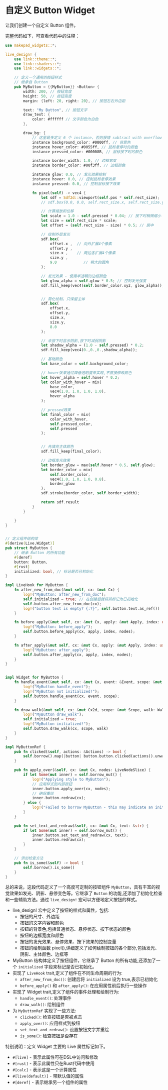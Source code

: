 # 自定义 Button Widget

让我们创建一个自定义 Button 组件。

完整代码如下，可查看代码中的注释：

```rust
use makepad_widgets::*;

live_design! {
    use link::theme::*;
    use link::shaders::*;
    use link::widgets::*;

    // 定义一个通用的按钮样式
    // 继承自 Button
    pub MyButton = {{MyButton}} <Button> {
        width: 200, // 按钮宽度
        height: 50, // 按钮高度
        margin: {left: 20, right: 20}, // 按钮左右外边距

        text: "My Button", // 按钮文字
        draw_text: {
            color: #ffffff // 文字颜色为白色
        },

        draw_bg: {
            // 这里最多定义 6 个 instance，否则报错 subtract with overflow
            instance background_color: #0000ff, // 背景色
            instance hover_color: #0055ff, // 鼠标悬停时的颜色
            instance pressed_color: #00008B, // 鼠标按下时的颜色

            instance border_width: 1.0, // 边框宽度
            instance border_color: #00f3ff, // 边框颜色

            instance glow: 0.0, // 发光效果控制
            instance hover: 0.0, // 控制鼠标悬停效果
            instance pressed: 0.0, // 控制鼠标按下效果

            fn pixel(self) -> vec4 {
                let sdf = Sdf2d::viewport(self.pos * self.rect_size);
                // sdf.box(0.0, 0.0, self.rect_size.x, self.rect_size.y, 8.0);

                // 计算缩放和位移
                let scale = 1.0 - self.pressed * 0.04; // 按下时稍微缩小
                let size = self.rect_size * scale;
                let offset = (self.rect_size - size) * 0.5; // 居中

                // 绘制外层发光
                sdf.box(
                    offset.x ,  // 向外扩展4个像素
                    offset.y ,
                    size.x ,    // 两边各扩展4个像素
                    size.y ,
                    9.0            // 稍大的圆角
                );

                // 发光效果 - 使用半透明的边框颜色
                let glow_alpha = self.glow * 0.5; // 控制发光强度
                sdf.fill_keep(vec4(self.border_color.xyz, glow_alpha));


                // 简化绘制，只保留主体
                sdf.box(
                    offset.x,
                    offset.y,
                    size.x,
                    size.y,
                    8.0
                );

                // 未按下时显示阴影,按下时减弱阴影
                let shadow_alpha = (1.0 - self.pressed) * 0.2;
                sdf.fill_keep(vec4(0.,0.,0.,shadow_alpha));

                // 基础颜色
                let base_color = self.background_color;

                // hover效果通过降低透明度来实现,不直接修改颜色
                let hover_alpha = self.hover * 0.2;
                let color_with_hover = mix(
                    base_color,
                    vec4(1.0, 1.0, 1.0, 1.0),
                    hover_alpha
                );

                // pressed效果
                let final_color = mix(
                    color_with_hover,
                    self.pressed_color,
                    self.pressed
                );


                // 先填充主体颜色
                sdf.fill_keep(final_color);

                // 边框发光效果
                let border_glow = max(self.hover * 0.5, self.glow);
                let border_color = mix(
                    self.border_color,
                    vec4(1.0, 1.0, 1.0, 0.8),
                    border_glow
                );
                sdf.stroke(border_color, self.border_width);

                return sdf.result
            }
        }

    }
}


// 定义组件结构体
#[derive(Live,Widget)]
pub struct MyButton {
    // 继承 Button 的所有功能
    #[deref]
    button: Button,
    #[rust]
    initialized: bool, // 标记是否已初始化
}

impl LiveHook for MyButton {
    fn after_new_from_doc(&mut self, cx: &mut Cx) {
        log!("MyButton: after_new_from_doc");
        self.initialized = true; // 在创建后就将其标记为已初始化
        self.button.after_new_from_doc(cx);
        log!("button text is empty? {:?}", self.button.text.as_ref())
    }

    fn before_apply(&mut self, cx: &mut Cx, apply: &mut Apply, index: usize, nodes: &[LiveNode]) {
        log!("MyButton: before_apply");
        self.button.before_apply(cx, apply, index, nodes);
    }

    fn after_apply(&mut self, cx: &mut Cx, apply: &mut Apply, index: usize, nodes: &[LiveNode]) {
        log!("MyButton: after_apply");
        self.button.after_apply(cx, apply, index, nodes);
    }
}


impl Widget for MyButton {
    fn handle_event(&mut self, cx: &mut Cx, event: &Event, scope: &mut Scope) {
        log!("MyButton handle_event");
        log!("MyButton not initialized!");
        self.button.handle_event(cx, event, scope);
    }

    fn draw_walk(&mut self, cx: &mut Cx2d, scope: &mut Scope, walk: Walk) -> DrawStep {
        log!("MyButton draw_walk");
        self.initialized = true;
        log!("MyButton initialized!");
        self.button.draw_walk(cx, scope, walk)
    }
}

impl MyButtonRef {
    pub fn clicked(&self, actions: &Actions) -> bool {
        self.borrow().map(|button| button.button.clicked(actions)).unwrap_or(false)
    }

    pub fn apply_over(&self, cx: &mut Cx, nodes: LiveNodeSlice) {
        if let Some(mut inner) = self.borrow_mut() {
            log!("Applying style to MyButton");
            // 应用样式到内部按钮
            inner.button.apply_over(cx, nodes);
            // 确保重绘
            inner.button.redraw(cx);
        } else {
            log!("Failed to borrow MyButton - this may indicate an initialization problem");
        }
    }

    pub fn set_text_and_redraw(&self, cx: &mut Cx, text: &str) {
        if let Some(mut inner) = self.borrow_mut() {
            inner.button.set_text_and_redraw(cx, text);
            inner.button.redraw(cx);
        }
    }

    // 添加检查方法
    pub fn is_some(&self) -> bool {
        self.borrow().is_some()
    }
}
```

总的来说，这段代码定义了一个高度可定制的按钮组件 `MyButton`，具有丰富的视觉效果如发光、阴影、悬停变色等。它继承了 `Button` 的功能,还添加了初始化检查和一些辅助方法。通过 `live_design!` 宏可以方便地定义按钮的样式。

- live_design! 宏中定义了按钮的样式和属性，包括:
    - 按钮的尺寸、外边距
    - 按钮的文字内容和颜色
    - 按钮的背景色,包括普通状态、悬停状态、按下状态的颜色
    - 按钮的边框宽度和颜色
    - 按钮的发光效果、悬停效果、按下效果的控制变量
    - 按钮的绘制函数 pixel(),详细定义了如何绘制按钮的各个部分,包括发光、阴影、主体颜色、边框等
- MyButton 结构体定义了按钮组件，它继承了 Button 的所有功能,还添加了一个 `initialized` 字段来标记是否已初始化。
- 实现了 `LiveHook` trait,定义了组件在不同生命周期的行为:
    - `after_new_from_doc()`: 创建后将 `initialized` 设为 true,表示已初始化
    - `before_apply()` 和 `after_apply()`: 在应用属性前后执行一些操作
- 实现了 Widget trait,定义了组件的事件处理和绘制行为:
    - `handle_event()`: 处理事件
    - `draw_walk()`: 绘制组件
- 为 `MyButtonRef` 实现了一些方法:
    - `clicked()`: 检查按钮是否被点击
    - `apply_over()`: 应用样式到按钮
    - `set_text_and_redraw()`: 设置按钮文字并重绘
    - `is_some()`: 检查按钮是否存在

特别说明：定义 Widget 主要的 Live 属性标记如下。

- `#[live]` - 表示此属性可在DSL中访问和修改
- `#[rust]` - 表示此属性只在Rust代码中使用
- `#[calc]` - 表示这是一个计算属性
- `#[live(default)]` - 带默认值的属性
- `#[deref]` - 表示继承另一个组件的属性
